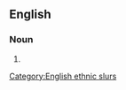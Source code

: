 ==English==

===Noun===
{{en-noun|s|gyppoes}}

# {{alternative spelling of|en|gippo}}

[[Category:English ethnic slurs]]